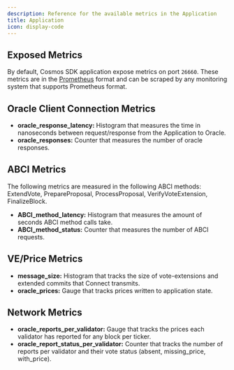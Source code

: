 ```yaml
---
description: Reference for the available metrics in the Application
title: Application
icon: display-code
---
```


## Exposed Metrics

By default, Cosmos SDK application expose metrics on port `26660`. These metrics are in the [Prometheus](https://prometheus.io/docs/introduction/overview/) format and can be scraped by any monitoring system that supports Prometheus format.

## Oracle Client Connection Metrics

- **oracle_response_latency:** Histogram that measures the time in nanoseconds between request/response from the Application to Oracle.
- **oracle_responses:** Counter that measures the number of oracle responses.

## ABCI Metrics

The following metrics are measured in the following ABCI methods: ExtendVote, PrepareProposal, ProcessProposal, VerifyVoteExtension, FinalizeBlock.

- **ABCI_method_latency:** Histogram that measures the amount of seconds ABCI method calls take.
- **ABCI_method_status:** Counter that measures the number of ABCI requests.

## VE/Price Metrics

- **message_size:** Histogram that tracks the size of vote-extensions and extended commits that Connect transmits.
- **oracle_prices:** Gauge that tracks prices written to application state.

## Network Metrics

- **oracle_reports_per_validator:** Gauge that tracks the prices each validator has reported for any block per ticker.
- **oracle_report_status_per_validator:** Counter that tracks the number of reports per validator and their vote status (absent, missing_price, with_price).
